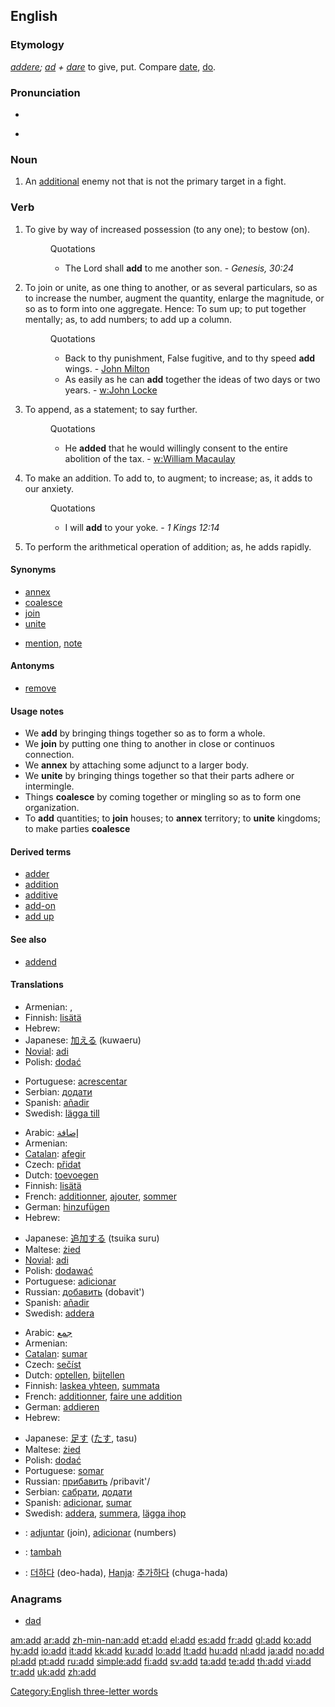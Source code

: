 {{also|ADD}}
==English==

===Etymology===
{{etyl|la}} ''[[addere]]; [[ad]] + [[dare]]'' to give, put. Compare [[date]], [[do]].

===Pronunciation===
* {{IPA|/æd/}}
* {{audio|en-us-add.ogg|Audio (US)}}
*: {{rhymes|æd}}

===Noun===
{{en-noun}}

# {{context|computer and video games}} An [[additional]] enemy not that is not the primary target in a fight.

===Verb===
{{en-verb}}

# {{transitive}} To give by way of increased possession (to any one); to bestow (on).
#: Quotations
#:* The Lord shall '''add''' to me another son. - ''Genesis, 30:24''
# {{transitive}} To join or unite, as one thing to another, or as several particulars, so as to increase the number, augment the quantity, enlarge the magnitude, or so as to form into one aggregate. Hence: To sum up; to put together mentally; as, to add numbers; to add up a column.
#: Quotations
#:* Back to thy punishment, False fugitive, and to thy speed '''add''' wings. - [[w:John Milton|John Milton]]
#:* As easily as he can '''add''' together the ideas of two days or two years. - [[w:John Locke]]
# {{transitive}} To append, as a statement; to say further.
#: Quotations
#:* He '''added''' that he would willingly consent to the entire abolition of the tax. - [[w:William Macaulay]]
# {{intransitive}} To make an addition.  To add to, to augment; to increase; as, it adds to our anxiety.
#: Quotations
#:* I will '''add''' to your yoke. - ''1 Kings 12:14''
# {{intransitive}} {{math}} To perform the arithmetical operation of addition; as, he adds rapidly.

====Synonyms====
* [[annex]]
* [[coalesce]]
* [[join]]
* [[unite]]
* {{sense|To append, as a statement; to say further}} [[mention]], [[note]]

====Antonyms====
* [[remove]]

====Usage notes====
* We '''add''' by bringing things together so as to form a whole.
* We '''join''' by putting one thing to another in close or continuos connection.
* We '''annex''' by attaching some adjunct to a larger body.
* We '''unite''' by bringing things together so that their parts adhere or intermingle.
* Things '''coalesce''' by coming together or mingling so as to form one organization.
* To '''add''' quantities; to '''join''' houses; to '''annex''' territory; to '''unite''' kingdoms; to make parties '''coalesce'''

====Derived terms====
* [[adder#Noun 2|adder]]
* [[addition]]
* [[additive]]
* [[add-on]]
* [[add up]]

====See also====
* [[addend]]

====Translations====
{{trans-top|to append, as a statement}}
* Armenian: {{t|hy|հավելել|sc=Armn|tr=havelel}}, {{t|hy|ավելացնել|sc=Armn|tr=avelac’nel}}
* Finnish: [[lisätä]]
* Hebrew: {{he-translation|הוסיף|hosíf}}
* Japanese: [[加える]] (kuwaeru)
* [[Novial]]: [[adi]]
* Polish: [[dodać]]
{{trans-mid}}
* Portuguese: [[acrescentar]]
* Serbian: [[додати]]
* Spanish: [[añadir]]
* Swedish: [[lägga till]]
{{trans-bottom}}

{{trans-top|to make an addition}}
* Arabic: [[إضافة]]
* Armenian: {{t|hy|ավելացնել|sc=Armn|tr=avelac’nel}}
* [[Catalan]]: [[afegir]]
* Czech: [[přidat]]
* Dutch: [[toevoegen]]
* Finnish: [[lisätä]]
* French: [[additionner]], [[ajouter]], [[sommer]]
* German: [[hinzufügen]]
* Hebrew: {{he-translation|הוסיף|hosíf}}
{{trans-mid}}
* Japanese: [[追加する]] (tsuika suru)
* Maltese: [[żied]]
* [[Novial]]: [[adi]]
* Polish: [[dodawać]]
* Portuguese: [[adicionar]]
* Russian: [[добавить]] (dobavit')
* Spanish: [[añadir]]
* Swedish: [[addera]]
{{trans-bottom}}

{{trans-top|to perform the arithmetical operation of addition}}
* Arabic: [[جمع]]
* Armenian: {{t|hy|գումարել|sc=Armn|tr=gumarel}}
* [[Catalan]]: [[sumar]]
* Czech: [[sečíst]]
* Dutch: [[optellen]], [[bijtellen]]
* Finnish: [[laskea yhteen]], [[summata]]
* French: [[additionner]], [[faire une addition]]
* German: [[addieren]]
* Hebrew: {{he-translation|חיבר|khibér}}
{{trans-mid}}
* Japanese: [[足す]] ([[たす]], tasu)
* Maltese: [[żied]]
* Polish: [[dodać]]
* Portuguese: [[somar]]
* Russian: [[:ru:прибавить|прибавить]] /pribavit'/
* Serbian: [[сабрати]], [[додати]]
* Spanish: [[adicionar]], [[sumar]]
* Swedish: [[addera]], [[summera]], [[lägga ihop]]
{{trans-bottom}}

{{checktrans-top}}
* {{ttbc|Ido}}: [[adjuntar]] (join), [[adicionar]] (numbers)
* {{ttbc|Indonesian}}: [[tambah]]
* {{ttbc|Korean}}: [[더하다]] (deo-hada), [[Hanja]]: [[추가하다]] (chuga-hada)
{{trans-bottom}}

===Anagrams===
* [[dad]]

{{webster}}

[[Category:English three-letter words]]

[[am:add]]
[[ar:add]]
[[zh-min-nan:add]]
[[et:add]]
[[el:add]]
[[es:add]]
[[fr:add]]
[[gl:add]]
[[ko:add]]
[[hy:add]]
[[io:add]]
[[it:add]]
[[kk:add]]
[[ku:add]]
[[lo:add]]
[[lt:add]]
[[hu:add]]
[[nl:add]]
[[ja:add]]
[[no:add]]
[[pl:add]]
[[pt:add]]
[[ru:add]]
[[simple:add]]
[[fi:add]]
[[sv:add]]
[[ta:add]]
[[te:add]]
[[th:add]]
[[vi:add]]
[[tr:add]]
[[uk:add]]
[[zh:add]]